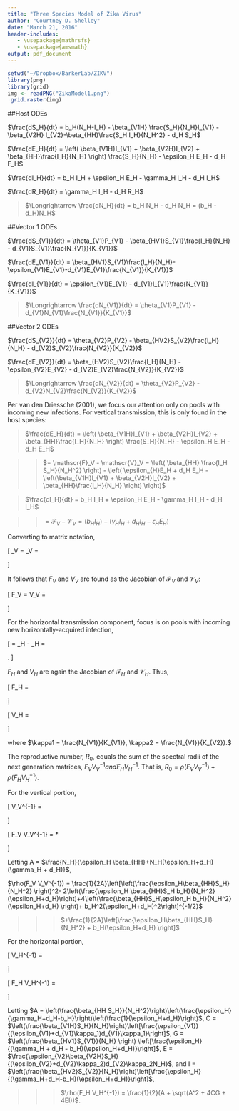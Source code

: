 ```yaml
---
title: "Three Species Model of Zika Virus"
author: "Courtney D. Shelley"
date: "March 21, 2016"
header-includes:
   - \usepackage{mathrsfs}
   - \usepackage{amsmath}
output: pdf_document
---
```


```r
setwd("~/Dropbox/BarkerLab/ZIKV")
library(png)
library(grid)
img <- readPNG("ZikaModel1.png")
 grid.raster(img)
```


##Host ODEs

$\frac{dS_H}{dt} = b_H(N_H-I_H) - \beta_{V1H} \frac{S_H}{N_H}I_{V1} - \beta_{V2H} I_{V2}-\beta_{HH}\frac{S_H I_H}{N_H^2} - d_H S_H$

$\frac{dE_H}{dt} = \left( \beta_{V1H}I_{V1} + \beta_{V2H}I_{V2} + \beta_{HH}\frac{I_H}{N_H} \right) \frac{S_H}{N_H} - \epsilon_H E_H - d_H E_H$

$\frac{dI_H}{dt} = b_H I_H + \epsilon_H E_H - \gamma_H I_H - d_H I_H$

$\frac{dR_H}{dt} = \gamma_H I_H - d_H R_H$

>$\Longrightarrow \frac{dN_H}{dt} = b_H N_H - d_H N_H = (b_H - d_H)N_H$

##Vector 1 ODEs

$\frac{dS_{V1}}{dt} = \theta_{V1}P_{V1} - \beta_{HV1}S_{V1}\frac{I_H}{N_H} - d_{V1}S_{V1}\frac{N_{V1}}{K_{V1}}$

$\frac{dE_{V1}}{dt} = \beta_{HV1}S_{V1}\frac{I_H}{N_H}-\epsilon_{V1}E_{V1}-d_{V1}E_{V1}\frac{N_{V1}}{K_{V1}}$

$\frac{dI_{V1}}{dt} = \epsilon_{V1}E_{V1} - d_{V1}I_{V1}\frac{N_{V1}}{K_{V1}}$

>$\Longrightarrow \frac{dN_{V1}}{dt} = \theta_{V1}P_{V1} - d_{V1}N_{V1}\frac{N_{V1}}{K_{V1}}$

##Vector 2 ODEs

$\frac{dS_{V2}}{dt} = \theta_{V2}P_{V2} - \beta_{HV2}S_{V2}\frac{I_H}{N_H} - d_{V2}S_{V2}\frac{N_{V2}}{K_{V2}}$

$\frac{dE_{V2}}{dt} = \beta_{HV2}S_{V2}\frac{I_H}{N_H} - \epsilon_{V2}E_{V2} - d_{V2}E_{V2}\frac{N_{V2}}{K_{V2}}$

>$\Longrightarrow \frac{dN_{V2}}{dt} = \theta_{V2}P_{V2} - d_{V2}N_{V2}\frac{N_{V2}}{K_{V2}}$


Per van den Driessche (2001), we focus our attention only on pools with incoming new infections. For vertical transmission, this is only found in the host species:

>$\frac{dE_H}{dt} = \left( \beta_{V1H}I_{V1} + \beta_{V2H}I_{V2} + \beta_{HH}\frac{I_H}{N_H}  \right) \frac{S_H}{N_H} - \epsilon_H E_H - d_H E_H$

>>$= \mathscr{F}_V - \mathscr{V}_V = \left( \beta_{HH} \frac{I_H S_H}{N_H^2} \right) - \left( \epsilon_{H}E_H + d_H E_H - \left(\beta_{V1H}I_{V1} + \beta_{V2H}I_{V2} + \beta_{HH}\frac{I_H}{N_H} \right) \right)$

>$\frac{dI_H}{dt} = b_H I_H + \epsilon_H E_H - \gamma_H I_H - d_H I_H$

>>$= \mathscr{F}_V - \mathscr{V}_V = \left( b_H I_H \right) - \left( \gamma_H I_H +d_H I_H - \epsilon_H E_H \right)$

Converting to matrix notation, 

\[
\mathscr{F}_V = 
\begin{bmatrix}
\beta_{HH}\frac{I_H S_H}{N_H^2}\\
b_H I_H
\end{bmatrix}
\text{, }
\mathscr{V}_V = 
\begin{bmatrix}
\epsilon_HE_H + d_HE_H - \left( \beta_{V1H}I_{V1} + \beta_{V2H}I_{V2} + \beta_{HH}\frac{I_H}{N_H}\right)\\
\gamma_H I_H + d_H I_H - \epsilon_H E_H.
\end{bmatrix}
\]

It follows that $F_V$ and $V_V$ are found as the Jacobian of $\mathscr{F}_V$ and $\mathscr{V}_V$:

\[
F_V = 
\begin{bmatrix}
0 & \beta_{HH}\frac{S_H}{N_H^2}\\
0 & b_H
\end{bmatrix}
\text{, and }
V_V = 
\begin{bmatrix}
\epsilon_H + dH & \frac{\beta_{HH}}{N_H}\\
-\epsilon_H & \gamma_H + d_H
\end{bmatrix}
\]

For the horizontal transmission component, focus is on pools with incoming new horizontally-acquired infection, 

\[
\frac{d}{dt}
\begin{bmatrix}
E_H\\
I_H\\
E_{V1}\\
I_{V1}\\
E_{V2}\\
I_{V2}
\end{bmatrix}
= \mathscr{F}_H - \mathscr{V}_H =
\begin{bmatrix}
\left( \beta_{V1H}I_{V1} + \beta_{V2H}I_{V2} + \beta_{HH}\frac{I_H}{N_H}\right)\frac{S_H}{N_H}\\
0\\
\beta_{HV1}S_{V1}\frac{I_H}{N_H}\\
0\\
\beta_{HV2}S_{V2}\frac{I_H}{N_H}\\
0
\end{bmatrix}
\text{ - }
\begin{bmatrix}
\epsilon_H E_H + d_H E_H\\
\gamma_H I_H + d_H I_H - \epsilon_H E_H - b_H I_H\\
\epsilon_{V1} E_{V1} + d_{V1}E_{V1}\frac{N_{V1}}{K_{V1}}\\
d_{V1}I_{V1}\frac{N_{V1}}{K_{V1}} - \epsilon_{V1}E_{V1}\\
\epsilon_{V2}E_{V2}+d_{V2}E_{V2}\frac{N_{V2}}{K_{V2}}\\
d_{V2}I_{V2}\frac{N_{V2}}{K_{V2}}-\epsilon_{V2}E_{V2}
\end{bmatrix}.
\]

$F_H$ and $V_H$ are again the Jacobian of $\mathscr{F}_H$ and $\mathscr{V}_H$. Thus, 

\[
F_H = 
\begin{bmatrix}
0 & \beta_{HH}\frac{S_H}{N_H^2} & 0 & \beta_{V1H}\frac{S_H}{N_H} & 0 & \beta_{V2H}\frac{S_H}{N_H}\\
0 & 0 & 0 & 0 & 0 & 0\\
0 & \beta_{HV1}\frac{S_{V1}}{N_H} & 0 & 0 & 0 & 0\\
0 & 0 & 0 & 0 & 0 & 0\\
0 & \beta_{HV2}\frac{S_{V2}}{N_H} & 0 & 0 & 0 & 0\\
0 & 0 & 0 & 0 & 0 & 0
\end{bmatrix}
\]

\[
V_H = 
\begin{bmatrix}
\epsilon_H + d_H & 0 & 0 & 0 & 0 & 0\\
-\epsilon_H & \gamma_H + d_H - b_H & 0 & 0 & 0 & 0\\
0 & 0 & \epsilon_{V1} + d_{V1}\kappa 1 & 0 & 0 & 0\\
0 & 0 & -\epsilon_{V1} & d_{V1}\kappa 1 & 0 & 0\\
0 & 0 & 0 & 0 & \epsilon_{V2} + d_{V2}\kappa 2 & 0\\
0 & 0 & 0 & 0 & -\epsilon_{V2} & d_{V2}\kappa 2 
\end{bmatrix}
\]

where $\kappa1 = \frac{N_{V1}}{K_{V1}}, \kappa2 = \frac{N_{V1}}{K_{V2}}.$

The reproductive number, $R_0$, equals the sum of the spectral radii of the next generation matrices, $F_V V_V^{-1} and F_H V_H^{-1}$.  That is, $R_0 = \rho(F_V V_V^{-1}) + \rho(F_H V_H^{-1}).$

For the vertical portion, 

\[
V_V^{-1} = \frac{-N_H}{\epsilon_H \beta_{HH} + N_H(\epsilon_H+d_H)(\gamma_H+d_H)}
\begin{bmatrix}
-(\gamma_H+d_H) & \frac{\beta_{HH}}{N_H}\\
-\epsilon_H & -(\epsilon_H+d_H)
\end{bmatrix}
\]

\[
F_V V_V^{-1} = \frac{1}{2}*\frac{N_H}{\epsilon_H\beta_{HH}+N_H(\epsilon_H+d_H)(\gamma_H+d_H)}
\begin{bmatrix}
\epsilon_H \beta_{HH}\frac{S_H}{N_H^2} & \beta_{HH}\frac{S_H}{N_H^2}(\epsilon_H+d_H)\\
\epsilon_H b_H & b_H(\epsilon_H + d_H)
\end{bmatrix}
\]

Letting A = $\frac{N_H}{\epsilon_H \beta_{HH}+N_H(\epsilon_H+d_H)(\gamma_H + d_H)}$, 

$\rho(F_V V_V^{-1}) = \frac{1}{2A}\left[\left(\frac{\epsilon_H\beta_{HH}S_H}{N_H^2} \right)^2- 2\left(\frac{\epsilon_H \beta_{HH}S_H b_H}{N_H^2} (\epsilon_H+d_H)\right)+4\left(\frac{\beta_{HH}S_H\epsilon_H b_H}{N_H^2}(\epsilon_H+d_H) \right)+ b_H^2(\epsilon_H+d_H)^2\right]^{-1/2}$

>>>$+\frac{1}{2A}\left[\frac{\epsilon_H\beta_{HH}S_H}{N_H^2} + b_H(\epsilon_H+d_H) \right]$

For the horizontal portion, 

\[
V_H^{-1} = 
\begin{bmatrix}
\frac{1}{\epsilon_H + d_H} & 0 & 0 & 0 & 0 & 0\\
\frac{\epsilon_H}{(\gamma_H + d_H - b_H)(\epsilon_H + d_H)} & \frac{1}{\gamma_H + d_H - b_H} & 0 & 0 & 0 & 0\\
0 & 0 & \frac{1}{\epsilon_{V1} + d_{V1}\kappa_1} & 0 & 0 & 0\\
0 & 0 & \frac{\epsilon_{V1}}{(\epsilon_{V1}+d_{V1}\kappa_1)(d_{V1}\kappa1)} & \frac{1}{d_{V1}\kappa_1} & 0 & 0\\
0 & 0 & 0 & 0 & \frac{1}{\epsilon_{V2}+d_{V2}\kappa_2} & 0\\
0 & 0 & 0 & 0 & \frac{\epsilon_{V2}}{(\epsilon_{V2}+d_{V2}\kappa_2)(d_{V2}\kappa_2)} & \frac{1}{d_{V2}\kappa_2}
\end{bmatrix}
\]

\[
F_H V_H^{-1} = 
\begin{bmatrix}
\frac{\beta_{HH}S_H\epsilon_H}{N_H^2 (\gamma_H+d_H-b_H)(\epsilon_H + d_H)} 
& \frac{\beta_{HH}S_H}{(\gamma_H+d_H-b_H)N_H^2} 
& \frac{\beta_{V1H} S_H \epsilon_{V1}}{N_H d_{V1}\kappa_1 (\epsilon_{V1}+d_{V1}\kappa_1)} 
& \frac{\beta_{V1H}S_H}{N_Hd_{V1}\kappa_1} 
& \frac{\epsilon_{V2}\beta_{V2H}S_H}{N_H d_{V2}\kappa_2 (\epsilon_{V2}+d_{V2}\kappa_2)} 
& \frac{\beta_{V2H}S_H}{N_H d_{V2}\kappa_2}\\
0 & 0 & 0 & 0 & 0 & 0\\
\frac{\beta_{HV1}S_{V1}\epsilon_H}{N_H (\gamma_H+d_H-b_H)(\epsilon_H + d_H)} 
& \frac{\beta_{HV1}S_{V1}}{N_H(\gamma_H+d_H-b_H)} & 0 & 0 & 0 & 0\\
0 & 0 & 0 & 0 & 0 & 0\\
\frac{\beta_{HV2}S_{V2}\epsilon_H}{N_H(\gamma_H+d_H-b_H)(\epsilon_H+d_H)} 
& \frac{\beta_{HV2}S_{V2}}{N_H(\gamma_H+d_H-b_H)} & 0 & 0 & 0 & 0\\
0 & 0 & 0 & 0 & 0 & 0
\end{bmatrix}
\]

Letting $A = \left(\frac{\beta_{HH S_H}}{N_H^2}\right)\left(\frac{\epsilon_H}{\gamma_H+d_H-b_H}\right)\left(\frac{1}{\epsilon_H+d_H}\right)$, C = $\left(\frac{\beta_{V1H}S_H}{N_H}\right)\left[\frac{\epsilon_{V1}}{(\epsilon_{V1}+d_{V1}\kappa_1)d_{V1}\kappa_1}\right]$, G = $\left(\frac{\beta_{HV1}S_{V1}}{N_H} \right) \left[\frac{\epsilon_H}{(\gamma_H + d_H - b_H)(\epsilon_H+d_H)}\right]$, E = $\frac{\epsilon_{V2}\beta_{V2H}S_H}{(\epsilon_{V2}+d_{V2}\kappa_2)d_{V2}\kappa_2N_H}$, and I = $\left(\frac{\beta_{HV2}S_{V2}}{N_H}\right)\left[\frac{\epsilon_H}{(\gamma_H+d_H-b_H)(\epsilon_H+d_H)}\right]$, 

>>>$\rho(F_H V_H^{-1}) = \frac{1}{2}(A + \sqrt(A^2 + 4CG + 4EI))$.